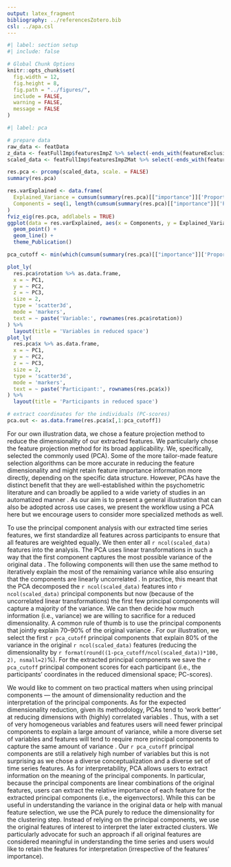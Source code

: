 ```yaml
---
output: latex_fragment
bibliography: ../referencesZotero.bib
csl: ../apa.csl
---
```


```r
#| label: section setup
#| include: false

# Global Chunk Options
knitr::opts_chunk$set(
  fig.width = 12,
  fig.height = 8,
  fig.path = "../figures/",
  include = FALSE,
  warning = FALSE,
  message = FALSE
)
```

```r
#| label: pca

# prepare data
raw_data <- featData
z_data <- featFullImp$featuresImpZ %>% select(-ends_with(featureExclusion), ends_with("_n"))
scaled_data <- featFullImp$featuresImpZMat %>% select(-ends_with(featureExclusion)) 

res.pca <- prcomp(scaled_data, scale. = FALSE)
summary(res.pca)

res.varExplained <- data.frame(
  Explained_Variance = cumsum(summary(res.pca)[["importance"]]['Proportion of Variance',]),
  Components = seq(1, length(cumsum(summary(res.pca)[["importance"]]['Proportion of Variance',])), 1)
)
fviz_eig(res.pca, addlabels = TRUE)
ggplot(data = res.varExplained, aes(x = Components, y = Explained_Variance)) +
  geom_point() +
  geom_line() +
  theme_Publication()

pca_cutoff <- min(which(cumsum(summary(res.pca)[["importance"]]['Proportion of Variance',]) >= 0.8))

plot_ly(
  res.pca$rotation %>% as.data.frame,
  x = ~ PC1,
  y = ~ PC2,
  z = ~ PC3,
  size = 2,
  type = 'scatter3d',
  mode = 'markers',
  text = ~ paste('Variable:', rownames(res.pca$rotation))
) %>%
  layout(title = 'Variables in reduced space')
plot_ly(
  res.pca$x %>% as.data.frame,
  x = ~ PC1,
  y = ~ PC2,
  z = ~ PC3,
  size = 2,
  type = 'scatter3d',
  mode = 'markers',
  text = ~ paste('Participant:', rownames(res.pca$x))
) %>%
  layout(title = 'Participants in reduced space')

# extract coordinates for the individuals (PC-scores)
pca.out <- as.data.frame(res.pca$x[,1:pca_cutoff])
```

For our own illustration data, we chose a feature projection method to reduce the dimensionality of our extracted features. We particularly chose the feature projection method for its broad applicability. We, specifically, selected the commonly used \textit{principal component analysis} (PCA). Some of the more tailor-made feature selection algorithms can be more accurate in reducing the feature dimensionality and might retain feature importance information more directly, depending on the specific data structure. However, PCAs have the distinct benefit that they are well-established within the psychometric literature \citep{jolliffe2011} and can broadly be applied to a wide variety of studies in an automatized manner \citep{abdi2010}. As our aim is to present a general illustration that can also be adopted across use cases, we present the workflow using a PCA here but we encourage users to consider more specialized methods as well.

To use the principal component analysis with our extracted time series features, we first standardize all features across participants to ensure that all features are weighted equally. We then enter all `r ncol(scaled_data)` features into the analysis. The PCA uses linear transformations in such a way that the first component captures the most possible variance of the original data \citep[e.g., by finding a vector that maximizes the sum of squared distances][]{jolliffe2002, abdi2010}. The following components will then use the same method to iteratively explain the most of the remaining variance while also ensuring that the components are linearly uncorrelated \citep{shlens2014}. In practice, this meant that the PCA decomposed the `r ncol(scaled_data)` features into `r ncol(scaled_data)` principal components but now (because of the uncorrelated linear transformations) the first few principal components will capture a majority of the variance. We can then decide how much information (i.e., variance) we are willing to sacrifice for a reduced dimensionality. A common rule of thumb is to use the principal components that jointly explain 70--90% of the original variance \citep[i.e., cumulative percentage explained variance; e.g.,][]{jackson2003}. For our illustration, we select the first `r pca_cutoff` principal components that explain 80% of the variance in the original `r ncol(scaled_data)` features (reducing the dimensionality by `r format(round((1-pca_cutoff/ncol(scaled_data))*100, 2), nsmall=2)`%). For the extracted principal components we save the `r pca_cutoff` principal component scores for each participant (i.e., the participants' coordinates in the reduced dimensional space; PC-scores).

We would like to comment on two practical matters when using principal components --- the amount of dimensionality reduction and the interpretation of the principal components. As for the expected dimensionality reduction, given its methodology, PCAs tend to 'work better' at reducing dimensions with (highly) correlated variables \citep[e.g.,][]{jolliffe2002}. Thus, with a set of very homogeneous variables and features users will need fewer principal components to explain a large amount of variance, while a more diverse set of variables and features will tend to require more principal components to capture the same amount of variance \citep[e.g.,][]{abdi2010}. Our `r pca_cutoff` principal components are still a relatively high number of variables but this is not surprising as we chose a diverse conceptualization and a diverse set of time series features. As for interpretability, PCA allows users to extract information on the meaning of the principal components. In particular, because the principal components are linear combinations of the original features, users can extract the relative importance of each feature for the extracted principal components (i.e., the eigenvectors). While this can be useful in understanding the variance in the original data or help with manual feature selection, we use the PCA purely to reduce the dimensionality for the clustering step. Instead of relying on the principal components, we use the original features of interest to interpret the later extracted clusters. We particularly advocate for such an approach if all original features are considered meaningful in understanding the time series and users would like to retain the features for interpretation (irrespective of the features' importance).
